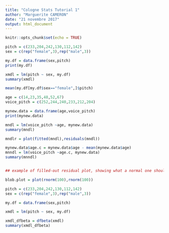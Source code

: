 ```yaml
---
title: "Cologne Stats Tutorial 1"
author: "Marguerite CAMERON"
date: "21 novembre 2017"
output: html_document
---
```


```r
knitr::opts_chunk$set(echo = TRUE)
```

```r
pitch = c(233,204,242,130,112,142)
sex = c(rep("female",3),rep("male",3))

my.df = data.frame(sex,pitch)
print(my.df)

xmdl = lm(pitch ~ sex, my.df)
summary(xmdl)

mean(my.df[my.df$sex=="female",]$pitch)
```
```r
age = c(14,23,35,48,52,67)
voice_pitch = c(252,244,240,233,212,204)

mynew.data = data.frame(age,voice_pitch)
print(mynew.data)

mndl = lm(voice_pitch ~age, mynew.data)
summary(mndl)

mndlr = plot(fitted(mndl),residuals(mndl))

mynew.data$age.c = mynew.data$age - mean(mynew.data$age)
mnndl = lm(voice_pitch ~age.c, mynew.data)
summary(mnndl)



```

```r
## example of filled-out residual plot, showing what a normal one should look like

blob.plot = plot(rnorm(100),rnorm(100))
```

```r
pitch = c(233,204,242,130,112,142)
sex = c(rep("female",3),rep("male",3))

my.df = data.frame(sex,pitch)

xmdl = lm(pitch ~ sex, my.df)

xmdl_dfbeta = dfbeta(xmdl)
summary(xmdl_dfbeta)



```



